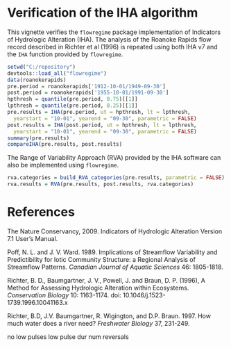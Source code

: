 # Verification of the IHA algorithm

This vignette verifies the `flowregime` package implementation of Indicators of
Hydrologic Alteration (IHA). The analysis of the Roanoke Rapids flow record 
described in Richter et al (1996) is repeated using both IHA v7 and the 
`IHA` function provided by `flowregime`.

```{r iha}
setwd("C:/repository")
devtools::load_all("flowregime")
data(roanokerapids)
pre.period = roanokerapids['1912-10-01/1949-09-30']
post.period = roanokerapids['1955-10-01/1991-09-30']
hpthresh = quantile(pre.period, 0.75)[[1]]
lpthresh = quantile(pre.period, 0.25)[[1]]
pre.results = IHA(pre.period, ut = hpthresh, lt = lpthresh, 
  yearstart = "10-01", yearend = "09-30", parametric = FALSE)
post.results = IHA(post.period, ut = hpthresh, lt = lpthresh, 
  yearstart = "10-01", yearend = "09-30", parametric = FALSE)
summary(pre.results)
compareIHA(pre.results, post.results)
```

The Range of Variability Approach (RVA) provided by the IHA software can also
be implemented using `flowregime`.

```{r rva}
rva.categories = build_RVA_categories(pre.results, parametric = FALSE)
rva.results = RVA(pre.results, post.results, rva.categories)

```



# References

The Nature Conservancy, 2009. Indicators of Hydrologic Alteration Version 7.1
User's Manual.

Poff, N. L. and J. V. Ward. 1989. Implications of Streamflow Variability and
Predictibility for Iotic Community Structure: a Regional Analysis of Streamflow 
Patterns. *Canadian Journal of Aquatic Sciences* 46: 1805-1818.

Richter, B. D., Baumgartner, J. V., Powell, J. and Braun, D. P. (1996), A 
Method for Assessing Hydrologic Alteration within Ecosystems. *Conservation 
Biology* 10: 1163-1174. doi: 10.1046/j.1523-1739.1996.10041163.x

Richter, B.D, J.V. Baumgartner, R. Wigington, and D.P. Braun. 1997. How much 
water does a river need? *Freshwater Biology* 37, 231-249.



no low pulses
low pulse dur
num reversals